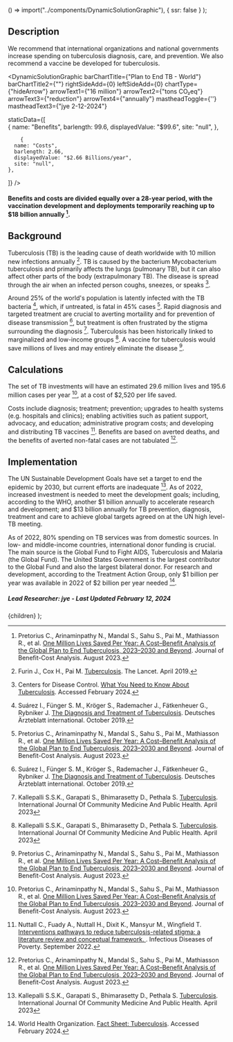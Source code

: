 

  () => import("../components/DynamicSolutionGraphic"),
  { ssr: false }
);


## Description

We recommend that international organizations and national governments increase spending on tuberculosis diagnosis, care, and prevention. We also recommend a vaccine be developed for tuberculosis.

<DynamicSolutionGraphic
  barChartTitle={"Plan to End TB - World"}
  barChartTitle2={""}
  rightSideAdd={0}
  leftSideAdd={0}
  chartType={"hideArrow"}
  arrowText1={"16 million"}
  arrowText2={"tons CO₂eq"}
  arrowText3={"reduction"}
  arrowText4={"annually"}
  mastheadToggle={''}
  mastheadText3={"jye 2-12-2024"}
  
  
  staticData={[   
    {
      name: "Benefits",
      barlength: 99.6,
      displayedValue: "$99.6",
      site: "null",
    },

        {
      name: "Costs",
      barlength: 2.66,
      displayedValue: "$2.66 Billions/year",
      site: "null",
    },


]}
/>

#### Benefits and costs are divided equally over a 28-year period, with the vaccination development and deployments temporarily reaching up to $18 billion annually [^"1"].

## Background

Tuberculosis (TB) is the leading cause of death worldwide with 10 million new infections annually [^"2"]. TB is caused by the bacterium Mycobacterium tuberculosis and primarily affects the lungs (pulmonary TB), but it can also affect other parts of the body (extrapulmonary TB). The disease is spread through the air when an infected person coughs, sneezes, or speaks [^"6"].

Around 25% of the world's population is latently infected with the TB bacteria [^"3"], which, if untreated, is fatal in 45% cases [^"1"]. Rapid diagnosis and targeted treatment are crucial to averting mortaility and for prevention of disease transmission [^"3"], but treatment is often frustrated by the stigma surrounding the diagnosis [^"5"]. Tuberculosis has been historically linked to marginalized and low-income groups [^"5"]. A vaccine for tuberculosis would save millions of lives and may entirely eliminate the disease [^"1"].

## Calculations

The set of TB investments will have an estimated 29.6 million lives and 195.6 million cases per year [^"1"], at a cost of $2,520 per life saved.

Costs include diagnosis; treatment; prevention; upgrades to health systems (e.g. hospitals and clinics); enabling activities such as patient support, advocacy, and education; administrative program costs; and developing and distributing TB vaccines [^"4"]. Benefits are based on averted deaths, and the benefits of averted non-fatal cases are not tabulated [^"1"].

## Implementation

The UN Sustainable Development Goals have set a target to end the epidemic by 2030, but current efforts are inadequate [^"5"]. As of 2022, increased investment is needed to meet the development goals; including, according to the WHO, another $1 billion annually to accelerate research and development; and $13 billion annually for TB prevention, diagnosis, treatment and care to achieve global targets agreed on at the UN high level-TB meeting.

As of 2022, 80% spending on TB services was from domestic sources. In low- and middle-income countries, international donor funding is crucial. The main source is the Global Fund to Fight AIDS, Tuberculosis and Malaria (the Global Fund). The United States Government is the largest contributor to the Global Fund and also the largest bilateral donor. For research and development, according to the Treatment Action Group, only $1 billion per year was available in 2022 of $2 billion per year needed [^"7"].

##### Lead Researcher: jye - Last Updated February 12, 2024

[^"1"]: Pretorius C., Arinaminpathy N., Mandal S., Sahu S., Pai M., Mathiasson R., et al. [One Million Lives Saved Per Year: A Cost–Benefit Analysis of the Global Plan to End Tuberculosis, 2023–2030 and Beyond](https://www.cambridge.org/core/journals/journal-of-benefit-cost-analysis/article/one-million-lives-saved-per-year-a-costbenefit-analysis-of-the-global-plan-to-end-tuberculosis-20232030-and-beyond/A74F0D10F1017092A250EB604ED39B1B). Journal of Benefit-Cost Analysis. August 2023.
[^"2"]: Furin J., Cox H., Pai M. [Tuberculosis](https://pubmed.ncbi.nlm.nih.gov/30904262/). The Lancet. April 2019.
[^"3"]: Suárez I., Fünger S. M., Kröger S., Rademacher J., Fätkenheuer G., Rybniker J. [The Diagnosis and Treatment of Tuberculosis](https://pubmed.ncbi.nlm.nih.gov/31755407/). Deutsches Ärzteblatt international. October 2019.
[^"4"]: Nuttall C., Fuady A., Nuttall H., Dixit K., Mansyur M., Wingfield T. [Interventions pathways to reduce tuberculosis-related stigma: a literature review and conceptual framework. ](https://www.ncbi.nlm.nih.gov/pmc/articles/PMC9502609/). Infectious Diseases of Poverty. September 2022.
[^"5"]: Kallepalli S.S.K., Garapati S., Bhimarasetty D., Pethala S. [Tuberculosis](https://www.ijcmph.com/index.php/ijcmph/article/view/11068). International Journal Of Community Medicine And Public Health. April 2023
[^"6"]: Centers for Disease Control. [What You Need to Know About Tuberculosis](https://www.cdc.gov/tb/publications/factsheets/general/tb.htm). Accessed February 2024.
[^"7"]: World Health Organization. [Fact Sheet: Tuberculosis](https://www.who.int/news-room/fact-sheets/detail/tuberculosis). Accessed February 2024.

  <SolutionDropdown problem={problem} solution={solution}>
    {children}
  </SolutionDropdown>
);
